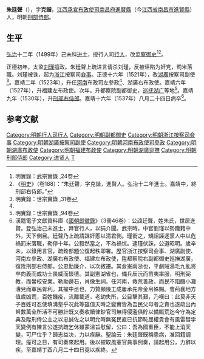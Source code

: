 '''朱廷聲'''（{{bd|？||1537年|catIdx=}}），字'''克諧'''，[[江西承宣布政使司|江西承宣布政使司]][[南昌府|南昌府]][[進賢縣|進賢縣]]（今[[江西省|江西省]][[南昌市|南昌市]][[進賢縣|進賢縣]]）人，明朝[[刑部侍郎|刑部侍郎]]。

== 生平 ==
[[弘治_(明朝)|弘治]]十二年（1499年）己未科[[进士|进士]]，授行人司[[行人|行人]]，改[[监察御史|监察御史]]<ref>明實錄：武宗實錄 ,24卷</ref><ref>《[[明史|明史]]》（卷188）：“朱廷聲，字克諧，進賢人。弘治十二年進士。嘉靖中，終刑部右侍郎。”</ref>。

正德初年，太监[[刘瑾|刘瑾]]擅政。朱廷聲上疏进言请杀刘瑾，反被诬陷为奸党，罰米落職。刘瑾被诛，起为[[浙江|浙江]]按察司[[僉事|僉事]]。正德十六年（1521年），改[[湖廣|湖廣]]按察司副使<ref name="明實錄：世宗實錄 ,31卷">明實錄：世宗實錄 ,31卷</ref>。嘉靖二年（1523年），升任[[河南|河南]]布政司左參政<ref name="明實錄：世宗實錄 ,31卷"/>、湖廣右布政使。嘉靖六年（1527年），升福建左布政使。次年，升都察院副都御史，[[湖广巡抚|巡抚湖广]]等地<ref>明實錄：世宗實錄 ,94卷</ref>。嘉靖九年（1530年），升[[刑部右侍郎|刑部右侍郎]]。嘉靖十六年（1537年）八月二十四日病卒<ref>漢籍電子文獻資料庫《[[國朝獻徵錄|國朝獻徵錄]]》（3冊46卷）：公諱廷聲，姓朱氏，世居進賢。登弘治己未進士，拜官行人，以狷介聞。武宗時，中官劉瑾以勢躪籍中外，天下側目。廷聲乃上疏請誅奸慝以清君側。瑾銜之，矯詔誣逐黨人中以危禍罰米落職，勒停十年。公毅然當之，不為禍怵。逮瑾伏誅，公道昭明。歲辛未，以錄用言官，疏銓部題公復起秩即署。歷官浙江按察司僉事、湖廣副使、河南左參政、湖廣右布政使、福建左布政使，陞都察院右副都御史廵撫湖廣，復陞刑部右侍郎。公忠勤廉介，以次敘遷。其僉憲兩浙也，平劇賊湯毛九亂將卒向義而成功士畏威而懷德。其副憲湖省也，備兵辰沅而苗夷率服，明刑弼教，而黌校安業。勒勛邊石，肖像生祠。任河南，救荒善政，而民不阻饑小灘漕兌而軍民胥利。其擢中丞也，力贊顯陵工成屢承先帝金帛殊賜。會荊襄地方值歲凶荒，百姓饑疫，流離載道，老幼失所，公目擊其艱，乃嘆曰：此莫非天子百姓可忍使填溝壑乎况此等雖值天時之變實皆為吾民父母者之責也遂疏出內帑數萬全所活不可勝計既又奏收贖律鈔官司無得侵濫俱貯以備賑荒迄今守為定典及陞刑侍公主之以忠誠佐之以明允時無冤民直巳抗節恥屈權貴會有風雷彗孛天變例有陳言公遂抗疏乞休雖蒙溫旨慰留，公曰：吾為國重臣，不能上消天變，可尸位乎？歸志益决，力以疾辭。聖諭云：朱廷聲既稱患病，准回籍調理。痊可之日，有司奏來起用。後以擢取風憲官員事例奏，請起用公，力辭以疾。至嘉靖丁酉八月二十四日竟以疾終。</ref>。

==参考文献==
{{reflist}}

{{弘治十二年己未科殿試金榜}}
{{DEFAULTSORT:Zhu朱}}
[[Category:明朝行人司行人|Category:明朝行人司行人]]
[[Category:明朝副都御史|Category:明朝副都御史]]
[[Category:明朝浙江按察司僉事|Category:明朝浙江按察司僉事]]
[[Category:明朝湖廣按察司副使|Category:明朝湖廣按察司副使]]
[[Category:明朝河南布政使司參政|Category:明朝河南布政使司參政]]
[[Category:明朝湖廣布政使|Category:明朝湖廣布政使]]
[[Category:明朝福建布政使|Category:明朝福建布政使]]
[[Category:明朝湖廣巡撫|Category:明朝湖廣巡撫]]
[[Category:明朝刑部侍郎|Category:明朝刑部侍郎]]
[[Category:进贤人|Category:进贤人]]
[[Category:朱姓|T]]